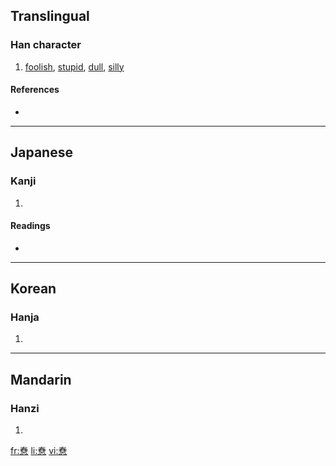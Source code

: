 ==Translingual==

===Han character===
{{Han char|rn=61|rad=心|as=11|sn=15|four=5033<sub>7</sub>|canj=手X心 (QXP)}}

# [[foolish]], [[stupid]], [[dull]], [[silly]]

====References====
* {{Han ref|kx=0401.300|dkj=11172|dj=0741.140|hdz=42340.060|uh=6183|ud=24963|bh=E579|bd=58745}}

----

==Japanese==

===Kanji===
{{ja-kanji|grade=|rs=心11}}

# {{defn|Japanese|sort=心11}}

====Readings====
* {{ja-readings|on=[[とう]] (tō), [[しょう]] (shō), [[しゅ]] (shu), [[ちょう]] (chō), [[ちゅ]] (chu)|kun=[[おろか]] (oroka)}}

----

==Korean==

===Hanja===
{{ko-hanja|hangeul=용|eumhun=|rv=yong|mr=yong|y=yong}}

# {{defn|Korean|sort=心11}}

----

==Mandarin==

===Hanzi===
{{cmn-hanzi|pin=[[chōng]] ([[chong1]])|wg=ch'ung<sup>1</sup>}}

# {{defn|Mandarin|sort=心11}}

[[fr:憃]]
[[li:憃]]
[[vi:憃]]